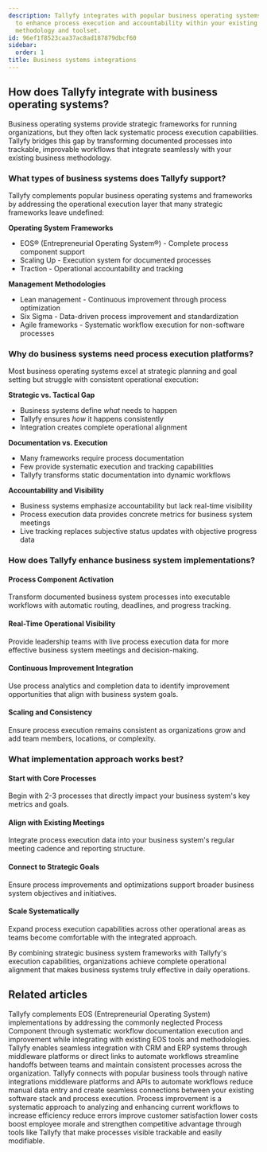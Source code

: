 ```yaml
---
description: Tallyfy integrates with popular business operating systems and frameworks
  to enhance process execution and accountability within your existing organizational
  methodology and toolset.
id: 96ef1f8523caa37ac8ad187879dbcf60
sidebar:
  order: 1
title: Business systems integrations
---
```


## How does Tallyfy integrate with business operating systems?

Business operating systems provide strategic frameworks for running organizations, but they often lack systematic process execution capabilities. Tallyfy bridges this gap by transforming documented processes into trackable, improvable workflows that integrate seamlessly with your existing business methodology.

### What types of business systems does Tallyfy support?

Tallyfy complements popular business operating systems and frameworks by addressing the operational execution layer that many strategic frameworks leave undefined:

**Operating System Frameworks**
- EOS® (Entrepreneurial Operating System®) - Complete process component support
- Scaling Up - Execution system for documented processes  
- Traction - Operational accountability and tracking

**Management Methodologies**
- Lean management - Continuous improvement through process optimization
- Six Sigma - Data-driven process improvement and standardization
- Agile frameworks - Systematic workflow execution for non-software processes

### Why do business systems need process execution platforms?

Most business operating systems excel at strategic planning and goal setting but struggle with consistent operational execution:

**Strategic vs. Tactical Gap**
- Business systems define *what* needs to happen
- Tallyfy ensures *how* it happens consistently  
- Integration creates complete operational alignment

**Documentation vs. Execution**
- Many frameworks require process documentation
- Few provide systematic execution and tracking capabilities
- Tallyfy transforms static documentation into dynamic workflows

**Accountability and Visibility**
- Business systems emphasize accountability but lack real-time visibility
- Process execution data provides concrete metrics for business system meetings
- Live tracking replaces subjective status updates with objective progress data

### How does Tallyfy enhance business system implementations?

#### **Process Component Activation**
Transform documented business system processes into executable workflows with automatic routing, deadlines, and progress tracking.

#### **Real-Time Operational Visibility**  
Provide leadership teams with live process execution data for more effective business system meetings and decision-making.

#### **Continuous Improvement Integration**
Use process analytics and completion data to identify improvement opportunities that align with business system goals.

#### **Scaling and Consistency**
Ensure process execution remains consistent as organizations grow and add team members, locations, or complexity.

### What implementation approach works best?

#### **Start with Core Processes**
Begin with 2-3 processes that directly impact your business system's key metrics and goals.

#### **Align with Existing Meetings**
Integrate process execution data into your business system's regular meeting cadence and reporting structure.

#### **Connect to Strategic Goals**  
Ensure process improvements and optimizations support broader business system objectives and initiatives.

#### **Scale Systematically**
Expand process execution capabilities across other operational areas as teams become comfortable with the integrated approach.

By combining strategic business system frameworks with Tallyfy's execution capabilities, organizations achieve complete operational alignment that makes business systems truly effective in daily operations.


## Related articles
<CardGrid>
<LinkTitleCard header="<b>EOS Integration > EOS integration and process component support</b>" href="/products/pro/integrations/business-systems/eos-integration/" > Tallyfy complements EOS (Entrepreneurial Operating System) implementations by addressing the commonly neglected Process Component through systematic workflow documentation execution and improvement while integrating with existing EOS tools and methodologies. </LinkTitleCard>
<LinkTitleCard header="<b>Middleware > Integrate to your CRM or ERP</b>" href="/products/pro/integrations/middleware/integrate-into-crm/" > Tallyfy enables seamless integration with CRM and ERP systems through middleware platforms or direct links to automate workflows streamline handoffs between teams and maintain consistent processes across the organization. </LinkTitleCard>
<LinkTitleCard header="<b>Integrations</b>" href="/products/pro/integrations/" > Tallyfy connects with popular business tools through native integrations middleware platforms and APIs to automate workflows reduce manual data entry and create seamless connections between your existing software stack and process execution. </LinkTitleCard>
<LinkTitleCard header="<b>Process Improvement > What is process improvement?</b>" href="/products/pro/tutorials/how-to/process-improvement/what-is-process-improvement/" > Process improvement is a systematic approach to analyzing and enhancing current workflows to increase efficiency reduce errors improve customer satisfaction lower costs boost employee morale and strengthen competitive advantage through tools like Tallyfy that make processes visible trackable and easily modifiable. </LinkTitleCard>
</CardGrid>
